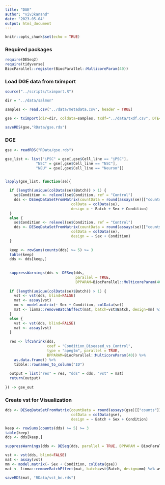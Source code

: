 ```yaml
---
title: "DGE"
author: "viv3kanand"
date: "2023-05-04"
output: html_document
---
```


```r
knitr::opts_chunk$set(echo = TRUE)
```

### Required packages
```r
require(DESeq2)
require(tidyverse)
BiocParallel::register(BiocParallel::MulticoreParam(40))
```

### Load DGE data from tximport
```r
source("../scripts/tximport.R")

dir = "../data/salmon"

samples <- read.csv("../data/metadata.csv", header = TRUE)

gse <- tximport(dir=dir, coldata=samples, txdf="../data/txdf.csv", DTE=FALSE)

saveRDS(gse,"RData/gse.rds")
```

### DGE
```r
gse <- readRDS("RData/gse.rds")

gse_list <- list("iPSC" = gse[,gse$Cell_line == "iPSC"],
              "NSC" = gse[,gse$Cell_line == "NSC"],
              "NEU" = gse[,gse$Cell_line == "Neuron"])


lapply(gse_list, function(se){
  
  if (length(unique(colData(se)$Batch)) > 1) {
    se$Condition <- relevel(se$Condition, ref = "Control")
    dds <- DESeqDataSetFromMatrix(countData = round(assays(se)[["counts"]]),
                              colData = colData(se),
                              design = ~ Batch + Sex + Condition)
  }
  else {
    se$Condition <- relevel(se$Condition, ref = "Control")
    dds <- DESeqDataSetFromMatrix(countData = round(assays(se)[["counts"]]),
                              colData = colData(se),
                              design = ~ Sex + Condition)
  }
  
  keep <- rowSums(counts(dds) >= 5) >= 3
  table(keep)
  dds <- dds[keep,]
  
  
  suppressWarnings(dds <- DESeq(dds, 
                                parallel = TRUE, 
                                BPPARAM=BiocParallel::MulticoreParam(40)))
  
  if (length(unique(colData(se)$Batch)) > 1) {
    vst <- vst(dds, blind=FALSE)
    mat <- assay(vst)
    mm <- model.matrix(~ Sex + Condition, colData(se))
    mat <- limma::removeBatchEffect(mat, batch=vst$Batch, design=mm) %>% as.data.frame
  }
  else {
    vst <- vst(dds, blind=FALSE)
    mat <- assay(vst)
  }
  
  res <- lfcShrink(dds, 
                   coef = "Condition_Diseased_vs_Control", 
                   type = "apeglm", parallel = TRUE, 
                   BPPARAM=BiocParallel::MulticoreParam(40)) %>% 
    as.data.frame() %>%
    tibble::rownames_to_column("ID")
  
  output = list("res" = res, "dds" = dds, "vst" = mat)
  return(output)
  
}) -> gse_out
```


### Create vst for Visualization
```r
dds <- DESeqDataSetFromMatrix(countData = round(assays(gse)[["counts"]]),
                              colData = colData(gse),
                              design = ~ Batch + Sex + Condition)

keep <- rowSums(counts(dds) >= 5) >= 3
table(keep)
dds <- dds[keep,]

suppressWarnings(dds <- DESeq(dds, parallel = TRUE, BPPARAM = BiocParallel::MulticoreParam(40)))

vst <- vst(dds, blind=FALSE)
mat <- assay(vst)
mm <- model.matrix(~ Sex + Condition, colData(gse))
mat <- limma::removeBatchEffect(mat, batch=vst$Batch, design=mm) %>% as.data.frame

saveRDS(mat, "RData/vst_bc.rds")
```
















